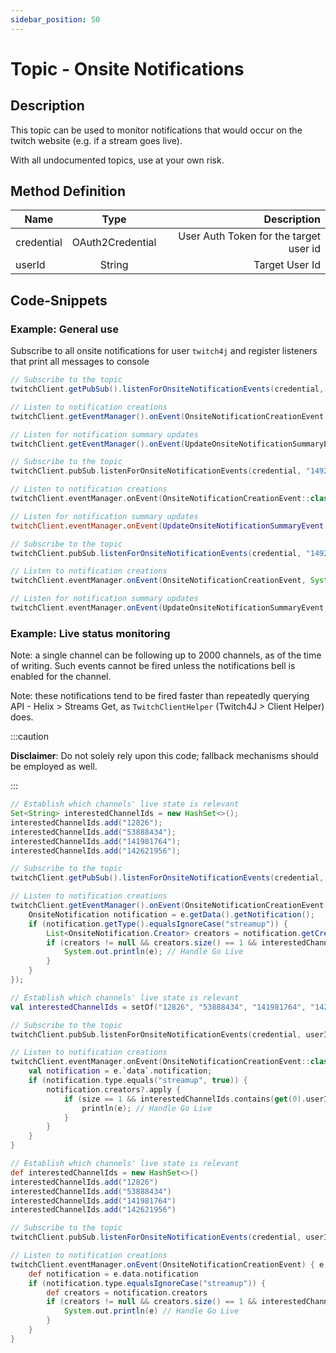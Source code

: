 ```yaml
---
sidebar_position: 50
---
```



# Topic - Onsite Notifications

## Description

This topic can be used to monitor notifications that would occur on the twitch website (e.g. if a stream goes live).

With all undocumented topics, use at your own risk.

## Method Definition

| Name		  | Type	  | Description  |
| ------------- |:---------:| -----------------:|
| credential | OAuth2Credential | User Auth Token for the target user id |
| userId | String | Target User Id |

## Code-Snippets

### Example: General use

Subscribe to all onsite notifications for user `twitch4j` and register listeners that print all messages to console

<Tabs groupId="code">
<TabItem value="java" label="Java">

```java
// Subscribe to the topic
twitchClient.getPubSub().listenForOnsiteNotificationEvents(credential, "149223493");

// Listen to notification creations
twitchClient.getEventManager().onEvent(OnsiteNotificationCreationEvent.class, System.out::println);

// Listen for notification summary updates
twitchClient.getEventManager().onEvent(UpdateOnsiteNotificationSummaryEvent.class, System.out::println);
```

</TabItem>
<TabItem value="kotlin" label="Kotlin">

```kotlin
// Subscribe to the topic
twitchClient.pubSub.listenForOnsiteNotificationEvents(credential, "149223493");

// Listen to notification creations
twitchClient.eventManager.onEvent(OnsiteNotificationCreationEvent::class.java, System.out::println);

// Listen for notification summary updates
twitchClient.eventManager.onEvent(UpdateOnsiteNotificationSummaryEvent::class.java, System.out::println);
```

</TabItem>
<TabItem value="groovy" label="Groovy">

```groovy
// Subscribe to the topic
twitchClient.pubSub.listenForOnsiteNotificationEvents(credential, "149223493");

// Listen to notification creations
twitchClient.eventManager.onEvent(OnsiteNotificationCreationEvent, System.out::println);

// Listen for notification summary updates
twitchClient.eventManager.onEvent(UpdateOnsiteNotificationSummaryEvent, System.out::println);
```

</TabItem>
</Tabs>

### Example: Live status monitoring

Note: a single channel can be following up to 2000 channels, as of the time of writing. Such events cannot be fired unless the notifications bell is enabled for the channel.

Note: these notifications tend to be fired faster than repeatedly querying API - Helix > Streams Get, as `TwitchClientHelper` (Twitch4J > Client Helper) does.

:::caution

**Disclaimer**: Do not solely rely upon this code; fallback mechanisms should be employed as well.

:::

<Tabs groupId="code">
<TabItem value="java" label="Java">

```java
// Establish which channels' live state is relevant
Set<String> interestedChannelIds = new HashSet<>();
interestedChannelIds.add("12826");
interestedChannelIds.add("53888434");
interestedChannelIds.add("141981764");
interestedChannelIds.add("142621956");

// Subscribe to the topic
twitchClient.getPubSub().listenForOnsiteNotificationEvents(credential, userId);

// Listen to notification creations
twitchClient.getEventManager().onEvent(OnsiteNotificationCreationEvent.class, e -> {
	OnsiteNotification notification = e.getData().getNotification();
	if (notification.getType().equalsIgnoreCase("streamup")) {
		List<OnsiteNotification.Creator> creators = notification.getCreators();
		if (creators != null && creators.size() == 1 && interestedChannelIds.contains(creators.get(0).getUserId())) {
			System.out.println(e); // Handle Go Live
		}
	}
});
```

</TabItem>
<TabItem value="kotlin" label="Kotlin">

```kotlin
// Establish which channels' live state is relevant
val interestedChannelIds = setOf("12826", "53888434", "141981764", "142621956")

// Subscribe to the topic
twitchClient.pubSub.listenForOnsiteNotificationEvents(credential, userId);

// Listen to notification creations
twitchClient.eventManager.onEvent(OnsiteNotificationCreationEvent::class.java) { e ->
	val notification = e.`data`.notification;
	if (notification.type.equals("streamup", true)) {
		notification.creators?.apply {
			if (size == 1 && interestedChannelIds.contains(get(0).userId) {
				println(e); // Handle Go Live
			}
		}
	}
}
```

</TabItem>
<TabItem value="groovy" label="Groovy">

```groovy
// Establish which channels' live state is relevant
def interestedChannelIds = new HashSet<>()
interestedChannelIds.add("12826")
interestedChannelIds.add("53888434")
interestedChannelIds.add("141981764")
interestedChannelIds.add("142621956")

// Subscribe to the topic
twitchClient.pubSub.listenForOnsiteNotificationEvents(credential, userId)

// Listen to notification creations
twitchClient.eventManager.onEvent(OnsiteNotificationCreationEvent) { e ->
	def notification = e.data.notification
	if (notification.type.equalsIgnoreCase("streamup")) {
		def creators = notification.creators
		if (creators != null && creators.size() == 1 && interestedChannelIds.contains(creators[0].userId)) {
			System.out.println(e) // Handle Go Live
		}
	}
}
```

</TabItem>
</Tabs>
